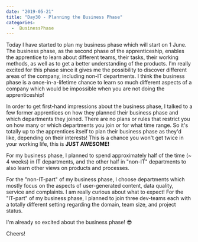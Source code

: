 ---
date: "2019-05-21"
title: "Day30 - Planning the Business Phase"
categories:
  -  BusinessPhase
---

Today I have started to plan my business phase which will start on 1 June.
The business phase, as the second phase of the apprenticeship, enables the apprentice
to learn about different teams, their tasks, their working methods, as well as to get a better understanding of the products. 
I'm really excited for this phase since it gives me the possibility to discover different areas of the company, including non-IT departments. 
I think the business phase is a once-in-a-lifetime chance to learn so much different aspects of a company which would be impossible when you are not doing the apprenticeship!

In order to get first-hand impressions about the business phase, I talked to a few former apprentices on how they planned their business phase and which departments they joined.
There are no plans or rules that restrict you on how many or which departments you join or for what time range.
So it's totally up to the apprentices itself to plan their business phase as they'd like, depending on their interests!
This is a chance you won't get twice in your working life, this is **JUST AWESOME!**

For my business phase, I planned to spend approximately half of the time (~ 4 weeks) in IT departments,
and the other half in "non-IT" departments to also learn other views on products and processes.

For the "non-IT-part" of my business phase, I choose departments which mostly focus on the aspects of user-generated content, data quality, service and complaints. I am really curious about what to expect!
For the "IT-part" of my business phase, I planned to join three dev-teams each with a totally different setting regarding the domain, team size, and project status.

I'm already so excited about the business phase! 😎

Cheers!


